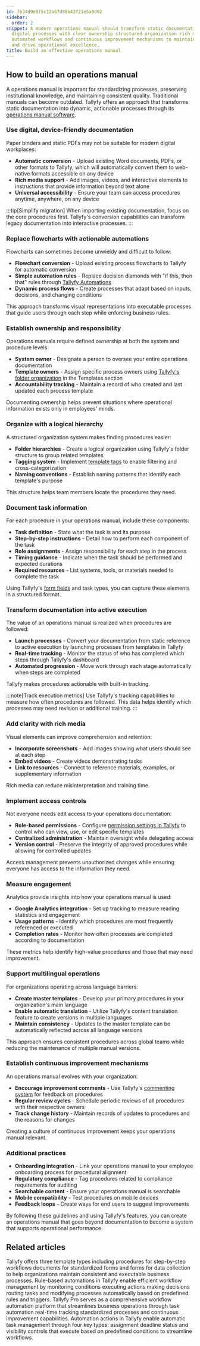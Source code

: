 ```yaml
---
id: 7b34d9e8f5c12a67d98b43f21e5a9d02
sidebar:
  order: 2
snippet: A modern operations manual should transform static documentation into dynamic
  digital processes with clear ownership structured organization rich media integration
  automated workflows and continuous improvement mechanisms to maintain relevance
  and drive operational excellence.
title: Build an effective operations manual
---
```


## How to build an operations manual

A operations manual is important for standardizing processes, preserving institutional knowledge, and maintaining consistent quality. Traditional manuals can become outdated. Tallyfy offers an approach that transforms static documentation into dynamic, actionable processes through its [operations manual software](https://tallyfy.com/solutions/operations-manual-software/).

### Use digital, device-friendly documentation

Paper binders and static PDFs may not be suitable for modern digital workplaces:

- **Automatic conversion** - Upload existing Word documents, PDFs, or other formats to Tallyfy, which will automatically convert them to web-native formats accessible on any device
- **Rich media support** - Add images, videos, and interactive elements to instructions that provide information beyond text alone
- **Universal accessibility** - Ensure your team can access procedures anytime, anywhere, on any device

:::tip[Simplify migration]
When importing existing documentation, focus on the core procedures first. Tallyfy's conversion capabilities can transform legacy documentation into interactive processes.
:::

### Replace flowcharts with actionable automations

Flowcharts can sometimes become unwieldy and difficult to follow:

- **Flowchart conversion** - Upload existing process flowcharts to Tallyfy for automatic conversion
- **Simple automation rules** - Replace decision diamonds with "if this, then that" rules through [Tallyfy Automations](/products/pro/documenting/templates/automations/)
- **Dynamic process flows** - Create processes that adapt based on inputs, decisions, and changing conditions

This approach transforms visual representations into executable processes that guide users through each step while enforcing business rules.

### Establish ownership and responsibility

Operations manuals require defined ownership at both the system and procedure levels:

- **System owner** - Designate a person to oversee your entire operations documentation
- **Template owners** - Assign specific process owners using [Tallyfy's folder organization](/products/pro/documenting/templates/how-to-manage-templates-and-processes-with-tags/) in the Templates section
- **Accountability tracking** - Maintain a record of who created and last updated each process template

Documenting ownership helps prevent situations where operational information exists only in employees' minds.

### Organize with a logical hierarchy

A structured organization system makes finding procedures easier:

- **Folder hierarchies** - Create a logical organization using Tallyfy's folder structure to group related templates
- **Tagging system** - Implement [template tags](/products/pro/documenting/templates/how-to-manage-templates-and-processes-with-tags/) to enable filtering and cross-categorization
- **Naming conventions** - Establish naming patterns that identify each template's purpose

This structure helps team members locate the procedures they need.

### Document task information

For each procedure in your operations manual, include these components:

- **Task definition** - State what the task is and its purpose
- **Step-by-step instructions** - Detail how to perform each component of the task
- **Role assignments** - Assign responsibility for each step in the process
- **Timing guidance** - Indicate when the task should be performed and expected durations
- **Required resources** - List systems, tools, or materials needed to complete the task

Using Tallyfy's [form fields](/products/pro/documenting/templates/forms/) and task types, you can capture these elements in a structured format.

### Transform documentation into active execution

The value of an operations manual is realized when procedures are followed:

- **Launch processes** - Convert your documentation from static reference to active execution by launching processes from templates in Tallyfy
- **Real-time tracking** - Monitor the status of who has completed which steps through Tallyfy's dashboard
- **Automated progression** - Move work through each stage automatically when steps are completed

Tallyfy makes procedures actionable with built-in tracking.

:::note[Track execution metrics]
Use Tallyfy's tracking capabilities to measure how often procedures are followed. This data helps identify which processes may need revision or additional training.
:::

### Add clarity with rich media

Visual elements can improve comprehension and retention:

- **Incorporate screenshots** - Add images showing what users should see at each step
- **Embed videos** - Create videos demonstrating tasks
- **Link to resources** - Connect to reference materials, examples, or supplementary information

Rich media can reduce misinterpretation and training time.

### Implement access controls

Not everyone needs edit access to your operations documentation:

- **Role-based permissions** - Configure [permission settings in Tallyfy](/products/pro/documenting/members/how-can-i-manage-roles-in-tallyfy/) to control who can view, use, or edit specific templates
- **Centralized administration** - Maintain oversight while delegating access
- **Version control** - Preserve the integrity of approved procedures while allowing for controlled updates

Access management prevents unauthorized changes while ensuring everyone has access to the information they need.

### Measure engagement

Analytics provide insights into how your operations manual is used:

- **Google Analytics integration** - Set up tracking to measure reading statistics and engagement
- **Usage patterns** - Identify which procedures are most frequently referenced or executed
- **Completion rates** - Monitor how often processes are completed according to documentation

These metrics help identify high-value procedures and those that may need improvement.

### Support multilingual operations

For organizations operating across language barriers:

- **Create master templates** - Develop your primary procedures in your organization's main language
- **Enable automatic translation** - Utilize Tallyfy's content translation feature to create versions in multiple languages
- **Maintain consistency** - Updates to the master template can be automatically reflected across all language versions

This approach ensures consistent procedures across global teams while reducing the maintenance of multiple manual versions.

### Establish continuous improvement mechanisms

An operations manual evolves with your organization:

- **Encourage improvement comments** - Use Tallyfy's [commenting system](/products/pro/tracking-and-tasks/tasks/how-to-report-and-resolve-issues-in-tallyfy/) for feedback on procedures
- **Regular review cycles** - Schedule periodic reviews of all procedures with their respective owners
- **Track change history** - Maintain records of updates to procedures and the reasons for changes

Creating a culture of continuous improvement keeps your operations manual relevant.

### Additional practices

- **Onboarding integration** - Link your operations manual to your employee onboarding process for procedural alignment
- **Regulatory compliance** - Tag procedures related to compliance requirements for auditing
- **Searchable content** - Ensure your operations manual is searchable
- **Mobile compatibility** - Test procedures on mobile devices
- **Feedback loops** - Create ways for end users to suggest improvements

By following these guidelines and using Tallyfy's features, you can create an operations manual that goes beyond documentation to become a system that supports operational performance.


## Related articles
<CardGrid>
<LinkTitleCard header="<b>Pro > Essentials</b>" href="/products/pro/documenting/" > Tallyfy offers three template types including procedures for step-by-step workflows documents for standardized forms and forms for data collection to help organizations maintain consistent and executable business processes. </LinkTitleCard>
<LinkTitleCard header="<b>Templates > Automations</b>" href="/products/pro/documenting/templates/automations/" > Rule-based automations in Tallyfy enable efficient workflow management by monitoring conditions executing actions making decisions routing tasks and modifying processes automatically based on predefined rules and triggers. </LinkTitleCard>
<LinkTitleCard header="<b>Introduction</b>" href="/products/pro/" > Tallyfy Pro serves as a comprehensive workflow automation platform that streamlines business operations through task automation real-time tracking standardized processes and continuous improvement capabilities. </LinkTitleCard>
<LinkTitleCard header="<b>Automations > Actions</b>" href="/products/pro/documenting/templates/automations/actions/" > Automation actions in Tallyfy enable automatic task management through four key types: assignment deadline status and visibility controls that execute based on predefined conditions to streamline workflows. </LinkTitleCard>
</CardGrid>
